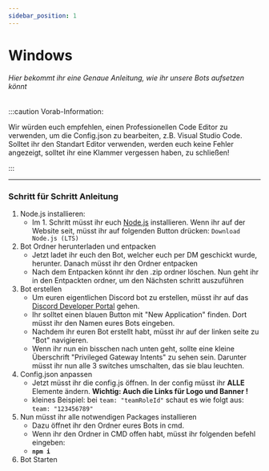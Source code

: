 ---
sidebar_position: 1
---

# Windows

###### Hier bekommt ihr eine Genaue Anleitung, wie ihr unsere Bots aufsetzen könnt

:::caution Vorab-Information:

Wir würden euch empfehlen, einen Professionellen Code Editor zu verwenden, um die Config.json zu bearbeiten, z.B. Visual Studio Code. Solltet ihr den Standart Editor verwenden, werden euch keine Fehler angezeigt, solltet ihr eine Klammer vergessen haben, zu schließen!

:::

***

### Schritt für Schritt Anleitung
1. Node.js installieren:
    - Im 1. Schritt müsst ihr euch [Node.js](https://nodejs.org) installieren. Wenn ihr auf der Website seit, müsst ihr auf folgenden Button drücken: `Download Node.js (LTS)`
2. Bot Ordner herunterladen und entpacken
    - Jetzt ladet ihr euch den Bot, welcher euch per DM geschickt wurde, herunter. Danach müsst ihr den Ordner entpacken
    - Nach dem Entpacken könnt ihr den .zip ordner löschen. Nun geht ihr in den Entpackten ordner, um den Nächsten schritt auszuführen
3. Bot erstellen
    - Um euren eigentlichen Discord bot zu erstellen, müsst ihr auf das [Discord Developer Portal](https://discord.com/developers/applications) gehen.
    - Ihr solltet einen blauen Button mit "New Application" finden. Dort müsst ihr den Namen eures Bots eingeben.
    - Nachdem ihr euren Bot erstellt habt, müsst ihr auf der linken seite zu "Bot" navigieren.
    - Wenn ihr nun ein bisschen nach unten geht, sollte eine kleine Überschrift "Privileged Gateway Intents" zu sehen sein. Darunter müsst ihr nun alle 3 switches umschalten, das sie blau leuchten.
4. Config.json anpassen
    - Jetzt müsst ihr die config.js öffnen. In der config müsst ihr **ALLE** Elemente ändern. **Wichtig: Auch die Links für Logo und Banner !**
    - kleines Beispiel: bei `team: "teamRoleId"` schaut es wie folgt aus: `team: "123456789"`
5. Nun müsst ihr alle notwendigen Packages installieren
    - Dazu öffnet ihr den Ordner eures Bots in cmd.
    - Wenn ihr den Ordner in CMD offen habt, müsst ihr folgenden befehl eingeben:
    - **`npm i`**
6. Bot Starten